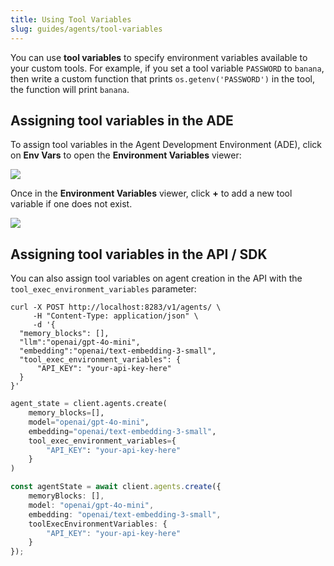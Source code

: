 ```yaml
---
title: Using Tool Variables
slug: guides/agents/tool-variables
---
```


You can use **tool variables** to specify environment variables available to your custom tools.
For example, if you set a tool variable `PASSWORD` to `banana`, then write a custom function that prints `os.getenv('PASSWORD')` in the tool, the function will print `banana`.

## Assigning tool variables in the ADE

To assign tool variables in the Agent Development Environment (ADE), click on **Env Vars** to open the **Environment Variables** viewer:

<img src="../../images/env_vars_button.png" />

Once in the **Environment Variables** viewer, click **+** to add a new tool variable if one does not exist.

<img src="../../images/tool_variables.png" />

## Assigning tool variables in the API / SDK

You can also assign tool variables on agent creation in the API with the `tool_exec_environment_variables` parameter:
<CodeGroup>
```curl title="curl" {7-9}
curl -X POST http://localhost:8283/v1/agents/ \
     -H "Content-Type: application/json" \
     -d '{
  "memory_blocks": [],
  "llm":"openai/gpt-4o-mini",
  "embedding":"openai/text-embedding-3-small",
  "tool_exec_environment_variables": {
      "API_KEY": "your-api-key-here"
  }
}'
```
```python title="python" {5-7}
agent_state = client.agents.create(
    memory_blocks=[],
    model="openai/gpt-4o-mini",
    embedding="openai/text-embedding-3-small",
    tool_exec_environment_variables={
        "API_KEY": "your-api-key-here"
    }
)
```
```typescript TypeScript {5-7}
const agentState = await client.agents.create({
    memoryBlocks: [],
    model: "openai/gpt-4o-mini",
    embedding: "openai/text-embedding-3-small",
    toolExecEnvironmentVariables: {
        "API_KEY": "your-api-key-here"
    }
});
```
</CodeGroup>
